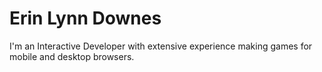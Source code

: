 # Erin Lynn Downes

I'm an Interactive Developer with extensive experience making games for mobile and desktop browsers.
